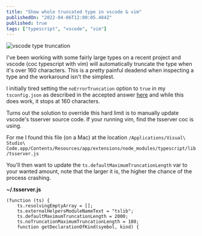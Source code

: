 ```yaml
---
title: "Show whole truncated type in vscode & vim"
publishedOn: "2022-04-06T12:00:05.404Z"
published: true
tags: ["typescript", "vscode", "vim"]
---
```


![vscode type truncation](/articles/vscode-type-truncation.png)

I've been working with some fairly large types on a recent project and vscode (coc typescript with vim) will automatically truncate the type when it's over 160 characters. This is a pretty painful deadend when inspecting a type and the workaround isn't the simplest.

I initially tired setting the `noErrorTruncation` option to `true` in my `tsconfig.json` as described in the accepted answer [here](https://stackoverflow.com/questions/53113031/how-to-see-a-fully-expanded-typescript-type-without-n-more-and) and while this does work, it stops at 160 characters.

Turns out the solution to override this hard limit is to manually update vscode's tsserver source code. If your running vim, find the tsserver coc is using.

For me I found this file (on a Mac) at the location `/Applications/Visual\ Studio\ Code.app/Contents/Resources/app/extensions/node_modules/typescript/lib/tsserver.js`

You'll then want to update the `ts.defaultMaximumTruncationLength` var to your wanted amount, note that the larger it is, the higher the chance of the process crashing.


**~/.tsserver.js**
```
(function (ts) {
    ts.resolvingEmptyArray = [];
    ts.externalHelpersModuleNameText = "tslib";
    ts.defaultMaximumTruncationLength = 2000;
    ts.noTruncationMaximumTruncationLength = 180;
    function getDeclarationOfKind(symbol, kind) {
```
